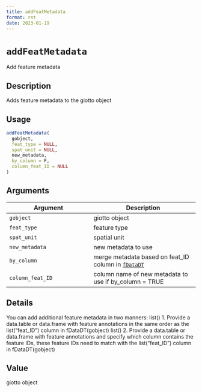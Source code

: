 ```yaml
--- 
title: addFeatMetadata 
format: rst 
date: 2023-01-19 
--- 
```

# `addFeatMetadata`

Add feature metadata


## Description

Adds feature metadata to the giotto object


## Usage

```r
addFeatMetadata(
  gobject,
  feat_type = NULL,
  spat_unit = NULL,
  new_metadata,
  by_column = F,
  column_feat_ID = NULL
)
```


## Arguments

Argument      |Description
------------- |----------------
`gobject`     |     giotto object
`feat_type`     |     feature type
`spat_unit`     |     spatial unit
`new_metadata`     |     new metadata to use
`by_column`     |     merge metadata based on feat_ID column in [`fDataDT`](#fdatadt)
`column_feat_ID`     |     column name of new metadata to use if by_column = TRUE


## Details

You can add additional feature metadata in two manners: list() 
 1. Provide a data.table or data.frame with feature annotations in the same order as the list("feat_ID") column in fDataDT(gobject) list() 
 2. Provide a data.table or data.frame with feature annotations and specify which column contains the feature IDs,
 these feature IDs need to match with the list("feat_ID") column in fDataDT(gobject)


## Value

giotto object


